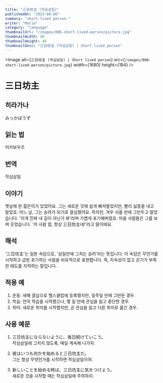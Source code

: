 ```yaml
---
title: "三日坊主 (작심삼일)"
publishedAt: "2023-08-06"
summary: "short-lived person."
writer: "Maria"
category: "language"
thumbnailUrl: "/images/006-short-lived-person/picture.jpg"
thumbnailWidth: 48
thumbnailHeight: 48
thumbnailDesc: "三日坊主 (작심삼일) | Short lived person"
---
```


<Image
  alt={`三日坊主 (작심삼일) | Short lived person`}
  src={`/images/006-short-lived-person/picture.jpg`}
  width={1680}
  height={184}
/>

# 三日坊主

## 히라가나

みっかぼうず

## 읽는 법

미카보우즈

## 번역

작심삼일

## 이야기

옛날에 한 젊은이가 있었어요. 그는 새로운 것에 쉽게 빠져들었지만, 빨리 싫증을 내고 말았죠. 어느 날, 그는 승려가 되기로 결심했어요.
하지만, 겨우 사흘 만에 그만두고 말았습니다. '이게 진짜 내 길이 아닌가 봐'라며 가볍게 포기해버렸죠. 마을 사람들은 그를 보며 웃었습니다.
'저 사람 참, 항상 三日坊主네!'라고 말이에요.

## 해석

'三日坊主'는 일본 속담으로, '삼일만에 그치는 승려'라는 뜻입니다. 이 속담은 무언가를 시작하고 금방 포기하는 사람을 비유적으로 표현합니다.
즉, 지속성이 없고 끈기가 부족한 태도를 지적하는 말입니다.

## 적용 예

1. 운동: 새해 결심으로 헬스클럽에 등록했지만, 일주일 만에 그만둔 경우.
2. 학습: 언어 학습을 시작했으나, 몇 일 만에 관심을 잃고 중단한 경우.
3. 취미: 새로운 취미를 시작했지만, 곧 관심을 잃고 다른 취미로 옮긴 경우.

## 사용 예문

1. 三日坊主にならないように、毎日続けていこう。<br /> 작심삼일에 그치지 않도록, 매일 계속해 나가자.

2. 彼はいつも何かを始めると三日坊主だ。<br /> 그는 항상 무엇인가를 시작하면 작심삼일이야.

3. 新しいことを始める時は、三日坊主に気をつけよう。<br /> 새로운 것을 시작할 때는 작심삼일에 주의하자.
